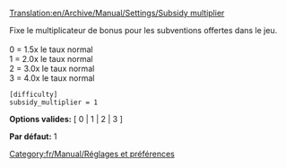 [[Translation:en/Archive/Manual/Settings/Subsidy multiplier]]


Fixe le multiplicateur de bonus pour les subventions offertes dans le jeu.<br><br>
0 = 1.5x le taux normal<br>
1 = 2.0x le taux normal<br>
2 = 3.0x le taux normal<br>
3 = 4.0x le taux normal<br>

<pre>
[difficulty]
subsidy_multiplier = 1
</pre>

'''Options valides:''' [ 0 | 1 | 2 | 3 ]

'''Par défaut:''' 1


[[Category:fr/Manual/Réglages et préférences]]